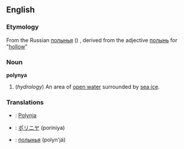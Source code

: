 {{Wikipedia}}
==English==

===Etymology===
From the Russian [[полынья]] ({{IPA|[pɐɫɨˈɲja]}}) , derived from the adjective [[полынь]] for "[[hollow]]"

===Noun===
'''polynya'''

# (''hydrology'') An area of [[open water]] surrounded by [[sea ice]].

===Translations===
{{top}}
*{{de}}: [[Polynja]] {{m}}
*{{ja}}: [[ポリニヤ]] (poriniya)
{{mid}}
*{{ru}}: [[полынья]] (polyn'já)
{{bottom}}